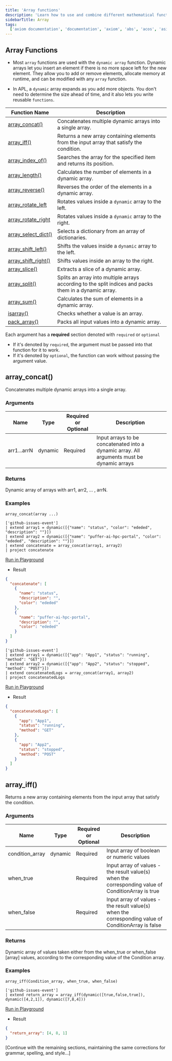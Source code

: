 ```yaml
---
title: 'Array functions'
description: 'Learn how to use and combine different mathematical functions in APL'
sidebarTitle: Array
tags:
  ['axiom documentation', 'documentation', 'axiom', 'abs', 'acos', 'asin', 'atan', 'cos', 'exp2', 'gamma', 'log2', 'log10', 'pi', 'radians']
---
```


## Array Functions

- Most `array` functions are used with the `dynamic array` function. Dynamic arrays let you insert an element if there is no more space left for the new element. They allow you to add or remove elements, allocate memory at runtime, and can be modified with any `array` function.

- In APL, a `dynamic` array expands as you add more objects. You don't need to determine the size ahead of time, and it also lets you write reusable `functions`.

| **Function Name**                             | **Description**                                                                                                     |
| --------------------------------------------- | ------------------------------------------------------------------------------------------------------------------- |
| [array_concat()](#array-concat)           | Concatenates multiple dynamic arrays into a single array.                                                          |
| [array_iff()](#array-iff)                 | Returns a new array containing elements from the input array that satisfy the condition.                            |
| [array_index_of()](#array-index-of)       | Searches the array for the specified item and returns its position.                                                |
| [array_length()](#array-length)           | Calculates the number of elements in a dynamic array.                                                               |
| [array_reverse()](#array-reverse)         | Reverses the order of the elements in a dynamic array.                                                              |
| [array_rotate_left](#array-rotate-left)   | Rotates values inside a `dynamic` array to the left.                                                                |
| [array_rotate_right](#array-rotate-right) | Rotates values inside a `dynamic` array to the right.                                                               |
| [array_select_dict()](#array-select-dict) | Selects a dictionary from an array of dictionaries.                                                                 |
| [array_shift_left()](#array-shift-left)   | Shifts the values inside a `dynamic` array to the left.                                                             |
| [array_shift_right()](#array-shift-right) | Shifts values inside an array to the right.                                                                         |
| [array_slice()](#array-slice)             | Extracts a slice of a dynamic array.                                                                                |
| [array_split()](#array-split)             | Splits an array into multiple arrays according to the split indices and packs them in a dynamic array. |
| [array_sum()](#array-sum)                 | Calculates the sum of elements in a dynamic array.                                                                  |
| [isarray()](#isarray)                     | Checks whether a value is an array.                                                                                 |
| [pack_array()](#pack-array)               | Packs all input values into a dynamic array.                                                                        |

Each argument has a **required** section denoted with `required` or `optional`

- If it's denoted by `required`, the argument must be passed into that function for it to work.
- If it's denoted by `optional`, the function can work without passing the argument value.

## array_concat()

Concatenates multiple dynamic arrays into a single array.

### Arguments

| **Name**    | **Type** | **Required or Optional** | **Description**                                                                            |
| ----------- | -------- | ------------------------ | ------------------------------------------------------------------------------------------ |
| arr1...arrN | dynamic  | Required                 | Input arrays to be concatenated into a dynamic array. All arguments must be dynamic arrays |

### Returns

Dynamic array of arrays with arr1, arr2, ... , arrN.

### Examples

```kusto
array_concat(array ...)
```

```kusto
['github-issues-event']
| extend array1 = dynamic([{"name": "status", "color": "ededed", "description": ""}])
| extend array2 = dynamic([{"name": "puffer-ai-hpc-portal", "color": "ededed", "description": ""}])
| extend concatenate = array_concat(array1, array2)
| project concatenate
```

[Run in Playground](https://play.axiom.co/axiom-play-qf1k/explorer?initForm=%7B%22apl%22%3A%20%22%5B%27github-issues-event%27%5D%5Cn%7C%20extend%20array1%20%3D%20dynamic%28%5B%7B%27name%27%3A%20%27status%27%2C%20%27color%27%3A%20%27ededed%27%2C%20%27description%27%3A%20%27%27%7D%5D%29%5Cn%7C%20extend%20array2%20%3D%20dynamic%28%5B%7B%27name%27%3A%20%27puffer-ai-hpc-portal%27%2C%20%27color%27%3A%20%27ededed%27%2C%20%27description%27%3A%20%27%27%7D%5D%29%5Cn%7C%20extend%20concatenate%20%3D%20array_concat%28array1%2C%20array2%29%5Cn%7C%20project%20concatenate%22%7D)

- Result

```json
{
  "concatenate": [
    {
      "name": "status",
      "description": "",
      "color": "ededed"
    },
    {
      "name": "puffer-ai-hpc-portal",
      "description": "",
      "color": "ededed"
    }
  ]
}
```

```kusto
['github-issues-event']
| extend array1 = dynamic([{"app": "App1", "status": "running", "method": "GET"}])
| extend array2 = dynamic([{"app": "App2", "status": "stopped", "method": "POST"}])
| extend concatenatedLogs = array_concat(array1, array2)
| project concatenatedLogs
```

[Run in Playground](https://play.axiom.co/axiom-play-qf1k/explorer?initForm=%7B%22apl%22%3A%20%22%5B%27github-issues-event%27%5D%5Cn%7C%20extend%20array1%20%3D%20dynamic%28%5B%7B%27app%27%3A%20%27App1%27%2C%20%27status%27%3A%20%27running%27%2C%20%27method%27%3A%20%27GET%27%7D%5D%29%5Cn%7C%20extend%20array2%20%3D%20dynamic%28%5B%7B%27app%27%3A%20%27App2%27%2C%20%27status%27%3A%20%27stopped%27%2C%20%27method%27%3A%20%27POST%27%7D%5D%29%5Cn%7C%20extend%20concatenatedLogs%20%3D%20array_concat%28array1%2C%20array2%29%5Cn%7C%20project%20concatenatedLogs%22%7D)

- Result

```json
{
  "concatenatedLogs": [
    {
      "app": "App1",
      "status": "running",
      "method": "GET"
    },
    {
      "app": "App2",
      "status": "stopped",
      "method": "POST"
    }
  ]
}
```

## array_iff()

Returns a new array containing elements from the input array that satisfy the condition.

### Arguments

| **Name**        | **Type** | **Required or Optional** | **Description**                                                                                      |
| --------------- | -------- | ------------------------ | ---------------------------------------------------------------------------------------------------- |
| condition_array | dynamic  | Required                 | Input array of boolean or numeric values                                                             |
| when_true       |          | Required                 | Input array of values - the result value(s) when the corresponding value of ConditionArray is true  |
| when_false      |          | Required                 | Input array of values - the result value(s) when the corresponding value of ConditionArray is false |

### Returns

Dynamic array of values taken either from the when_true or when_false [array] values, according to the corresponding value of the Condition array.

### Examples

```kusto
array_iff(Condition_array, when_true, when_false)
```

```kusto
['github-issues-event']
| extend return_array = array_iff(dynamic([true,false,true]), dynamic([4,2,1]), dynamic([7,8,4]))
```

[Run in Playground](https://play.axiom.co/axiom-play-qf1k/explorer?initForm=%7B%22apl%22%3A%22%5B%27github-issues-event%27%5D%5Cn%7C%20extend%20return_array%20%3D%20array_iff%28dynamic%28%5Btrue%2Cfalse%2Ctrue%5D%29%2C%20dynamic%28%5B4%2C2%2C1%5D%29%2C%20dynamic%28%5B7%2C8%2C4%5D%29%29%22%2C%22queryOptions%22%3A%7B%22quickRange%22%3A%2230d%22%7D%7D)

- Result

```json
{
  "return_array": [4, 8, 1]
}
```

[Continue with the remaining sections, maintaining the same corrections for grammar, spelling, and style...]